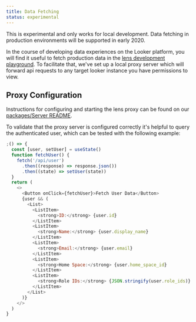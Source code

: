 ```yaml
---
title: Data Fetching
status: experimental
---
```



<MessageBar intent="warn">
  This is experimental and only works for local development. Data fetching in
  production environments will be supported in early 2020.
</MessageBar>

In the course of developing data experiences on the Looker platform, you will find it useful to fetch production data in the [lens development playground](https://github.com/looker-open-source/components/tree/master/packages/playground/README.md). To facilitate that, we've set up a local proxy server which will forward api requests to any target looker instance you have permissions to view.

## Proxy Configuration

Instructions for configuring and starting the lens proxy can be found on our [packages/Server README](https://github.com/looker-open-source/components/tree/master/packages/server/README.md).

To validate that the proxy server is configured correctly it's helpful to query the authenticated user, which can be tested with the following example:

```js
;() => {
  const [user, setUser] = useState()
  function fetchUser() {
    fetch('/api/user')
      .then((response) => response.json())
      .then((state) => setUser(state))
  }
  return (
    <>
      <Button onClick={fetchUser}>Fetch User Data</Button>
      {user && (
        <List>
          <ListItem>
            <strong>ID:</strong> {user.id}
          </ListItem>
          <ListItem>
            <strong>Name:</strong> {user.display_name}
          </ListItem>
          <ListItem>
            <strong>Email:</strong> {user.email}
          </ListItem>
          <ListItem>
            <strong>Home Space:</strong> {user.home_space_id}
          </ListItem>
          <ListItem>
            <strong>Role IDs:</strong> {JSON.stringify(user.role_ids)}
          </ListItem>
        </List>
      )}
    </>
  )
}
```
